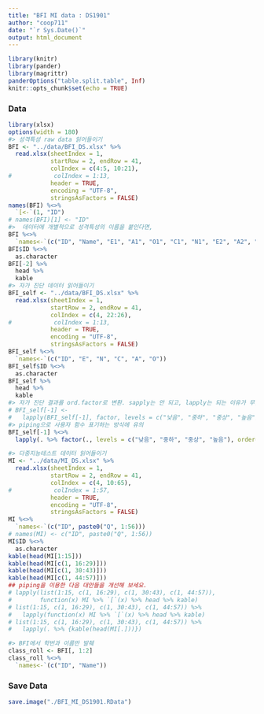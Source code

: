 ```yaml
---
title: "BFI MI data : DS1901"
author: "coop711"
date: "`r Sys.Date()`"
output: html_document
---
```


```r
library(knitr)
library(pander)
library(magrittr)
panderOptions("table.split.table", Inf)
knitr::opts_chunk$set(echo = TRUE)
```

### Data

```r
library(xlsx)
options(width = 180)
#> 성격특성 raw data 읽어들이기
BFI <- "../data/BFI_DS.xlsx" %>% 
  read.xlsx(sheetIndex = 1, 
            startRow = 2, endRow = 41, 
            colIndex = c(4:5, 10:21),
#            colIndex = 1:13, 
            header = TRUE, 
            encoding = "UTF-8",
            stringsAsFactors = FALSE)
names(BFI) %<>%
  `[<-`(1, "ID")
# names(BFI)[1] <- "ID"
#>  데이터에 개별적으로 성격특성의 이름을 붙인다면, 
BFI %<>%
  `names<-`(c("ID", "Name", "E1", "A1", "O1", "C1", "N1", "E2", "A2", "O2", "C2", "N2", "O3", "A3"))
BFI$ID %<>%
  as.character
BFI[-2] %>% 
  head %>%
  kable
#> 자가 진단 데이터 읽어들이기
BFI_self <- "../data/BFI_DS.xlsx" %>% 
  read.xlsx(sheetIndex = 1, 
            startRow = 2, endRow = 41, 
            colIndex = c(4, 22:26),
#            colIndex = 1:13, 
            header = TRUE, 
            encoding = "UTF-8",
            stringsAsFactors = FALSE)
BFI_self %<>%
  `names<-`(c("ID", "E", "N", "C", "A", "O"))
BFI_self$ID %<>%
  as.character
BFI_self %>%
  head %>%
  kable
#> 자가 진단 결과를 ord.factor로 변환. sapply는 안 되고, lapply는 되는 이유가 무엇일까?
# BFI_self[-1] <- 
#   lapply(BFI_self[-1], factor, levels = c("낮음", "중하", "중상", "높음"), ordered = TRUE)
#> piping으로 사용자 함수 표기하는 방식에 유의
BFI_self[-1] %<>% 
  lapply(. %>% factor(., levels = c("낮음", "중하", "중상", "높음"), ordered = TRUE))

#> 다중지능테스트 데이터 읽어들이기
MI <- "../data/MI_DS.xlsx" %>%
  read.xlsx(sheetIndex = 1, 
            startRow = 2, endRow = 41, 
            colIndex = c(4, 10:65),
#            colIndex = 1:57, 
            header = TRUE, 
            encoding = "UTF-8",
            stringsAsFactors = FALSE)
MI %<>%
  `names<-`(c("ID", paste0("Q", 1:56)))
# names(MI) <- c("ID", paste0("Q", 1:56))
MI$ID %<>% 
  as.character
kable(head(MI[1:15]))
kable(head(MI[c(1, 16:29)]))
kable(head(MI[c(1, 30:43)]))
kable(head(MI[c(1, 44:57)]))
## piping을 이용한 다음 대안들을 개선해 보세요.
# lapply(list(1:15, c(1, 16:29), c(1, 30:43), c(1, 44:57)), 
#        function(x) MI %>% `[`(x) %>% head %>% kable)
# list(1:15, c(1, 16:29), c(1, 30:43), c(1, 44:57)) %>%
#   lapply(function(x) MI %>% `[`(x) %>% head %>% kable)
# list(1:15, c(1, 16:29), c(1, 30:43), c(1, 44:57)) %>%
#   lapply(. %>% {kable(head(MI[.]))})

#> BFI에서 학번과 이름만 발췌
class_roll <- BFI[, 1:2]
class_roll %<>%
  `names<-`(c("ID", "Name"))
```

### Save Data

```r
save.image("./BFI_MI_DS1901.RData")
```

